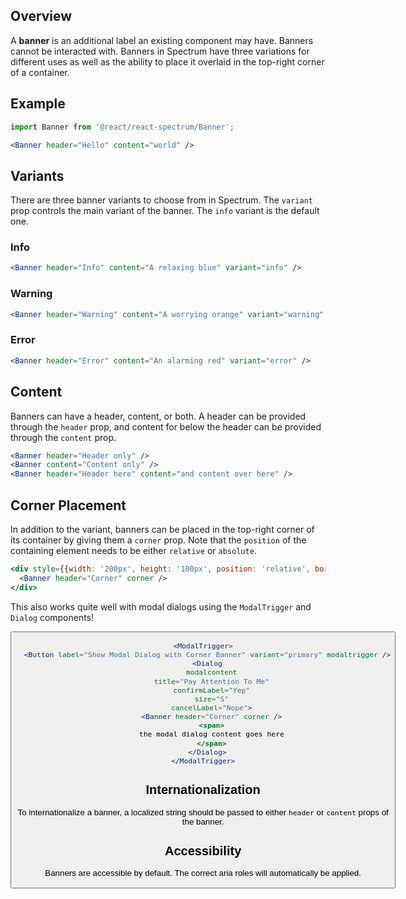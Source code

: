 
## Overview

A **banner** is an additional label an existing component may have. Banners cannot be interacted with. Banners in Spectrum have three variations for different uses as well as the ability to place it overlaid in the top-right corner of a container.

## Example

<Banner header="Hello" content="world" />

```jsx
import Banner from '@react/react-spectrum/Banner';

<Banner header="Hello" content="world" />
```

## Variants

There are three banner variants to choose from in Spectrum. The `variant` prop controls the main variant of the banner. The `info` variant is the default one.

### Info

<Banner header="Info" content="A relaxing blue" variant="info" />

```jsx
<Banner header="Info" content="A relaxing blue" variant="info" />
```

### Warning

<Banner header="Warning" content="A worrying orange" variant="warning" />

```jsx
<Banner header="Warning" content="A worrying orange" variant="warning" />
```

### Error

<Banner header="Error" content="An alarming red" variant="error" />

```jsx
<Banner header="Error" content="An alarming red" variant="error" />
```

## Content

Banners can have a header, content, or both. A header can be provided through the `header` prop, and content for below the header can be provided through the `content` prop.

<Banner header="Header only" />
<Banner content="Content only" />
<Banner header="Header here" content="and content over here" />

```jsx
<Banner header="Header only" />
<Banner content="Content only" />
<Banner header="Header here" content="and content over here" />
```

## Corner Placement

In addition to the variant, banners can be placed in the top-right corner of its container by giving them a `corner` prop. Note that the `position` of the containing element needs to be either `relative` or `absolute`.

<div style={{width: '200px', height: '100px', position: 'relative', border: '1px solid black'}}>
  <Banner header="Corner" corner />
</div>

```jsx
<div style={{width: '200px', height: '100px', position: 'relative', border: '1px solid black'}}>
  <Banner header="Corner" corner />
</div>
```

This also works quite well with modal dialogs using the `ModalTrigger` and `Dialog` components!

<ModalTrigger>
  <Button label="Show Modal Dialog with Corner Banner" variant="primary" modaltrigger />
  <Dialog
    modalcontent
    title="Pay Attention To Me"
    confirmLabel="Yep"
    size="S"
    cancelLabel="Nope">
    <Banner header="Corner" corner />
    <span>
    the modal dialog content goes here
    </span>
  </Dialog>
</ModalTrigger>

```jsx
<ModalTrigger>
  <Button label="Show Modal Dialog with Corner Banner" variant="primary" modaltrigger />
  <Dialog
    modalcontent
    title="Pay Attention To Me"
    confirmLabel="Yep"
    size="S"
    cancelLabel="Nope">
    <Banner header="Corner" corner />
    <span>
    the modal dialog content goes here
    </span>
  </Dialog>
</ModalTrigger>
```

## Internationalization

To internationalize a banner, a localized string should be passed to either `header` or `content` props of the banner.

## Accessibility

Banners are accessible by default. The correct aria roles will automatically be applied.

